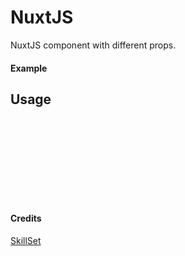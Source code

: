 
<Meta of={NuxtJS} title="SkillSet/NuxtJS" />

# NuxtJS

NuxtJS component with different props.

#### Example

<Canvas of={NuxtJS.Primary} />

## Usage

```ts
import { NuxtJS } from "yadl-ui";

const Example = () => {
  return (
      <NuxtJS />
  );
};

export default Example;
```

#### Credits
[SkillSet](https://skillicons.dev)
